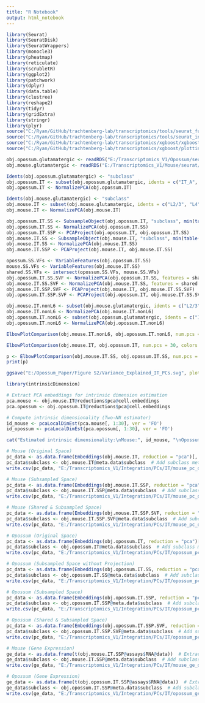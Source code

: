 ```yaml
---
title: "R Notebook"
output: html_notebook
---
```



```r

library(Seurat)
library(SeuratDisk)
library(SeuratWrappers)
library(monocle3)
library(pheatmap)
library(reticulate)
library(scrubletR)
library(ggplot2)
library(patchwork)
library(dplyr)
library(data.table)
library(clustree)
library(reshape2)
library(tidyr)
library(gridExtra)
library(stringr)
library(plyr)
source("C:/Ryan/GitHub/trachtenberg-lab/transcriptomics/tools/seurat_functions.R")
source("C:/Ryan/GitHub/trachtenberg-lab/transcriptomics/tools/seurat_integration_functions.R")
source("C:/Ryan/GitHub/trachtenberg-lab/transcriptomics/xgboost/xgboost_train.R")
source("C:/Ryan/GitHub/trachtenberg-lab/transcriptomics/xgboost/plottingFxns.R")

obj.opossum.glutamatergic <- readRDS("E:/Transcriptomics_V1/Opossum/seurat/opossum_v1_glutamatergic_processed.rds")
obj.mouse.glutamatergic <- readRDS("E:/Transcriptomics_V1/Mouse/seurat/mouse_v1_P38_glutamatergic_processed.rds")

```


```r

Idents(obj.opossum.glutamatergic) <- "subclass"
obj.opossum.IT <- subset(obj.opossum.glutamatergic, idents = c("IT_A", "IT_B", "IT_C", "IT_D"))
obj.opossum.IT <- NormalizePCA(obj.opossum.IT)

Idents(obj.mouse.glutamatergic) <- "subclass"
obj.mouse.IT <- subset(obj.mouse.glutamatergic, idents = c("L2/3", "L4", "L5IT", "L6IT"))
obj.mouse.IT <- NormalizePCA(obj.mouse.IT)

```


```r

obj.opossum.IT.SS <- SubsampleObject(obj.opossum.IT, "subclass", min(table(obj.opossum.IT$subclass)))
obj.opossum.IT.SS <- NormalizePCA(obj.opossum.IT.SS)
obj.opossum.IT.SSP <- PCAProject(obj.opossum.IT, obj.opossum.IT.SS)
obj.mouse.IT.SS <- SubsampleObject(obj.mouse.IT, "subclass", min(table(obj.mouse.IT$subclass)))
obj.mouse.IT.SS <- NormalizePCA(obj.mouse.IT.SS)
obj.mouse.IT.SSP <- PCAProject(obj.mouse.IT, obj.mouse.IT.SS)

opossum.SS.VFs <- VariableFeatures(obj.opossum.IT.SS)
mouse.SS.VFs <- VariableFeatures(obj.mouse.IT.SS)
shared.SS.VFs <- intersect(opossum.SS.VFs, mouse.SS.VFs)
obj.opossum.IT.SS.SVF <- NormalizePCA(obj.opossum.IT.SS, features = shared.SS.VFs)
obj.mouse.IT.SS.SVF <- NormalizePCA(obj.mouse.IT.SS, features = shared.SS.VFs)
obj.mouse.IT.SSP.SVF <- PCAProject(obj.mouse.IT, obj.mouse.IT.SS.SVF)
obj.opossum.IT.SSP.SVF <- PCAProject(obj.opossum.IT, obj.mouse.IT.SS.SVF)

```


```r

obj.mouse.IT.nonL6 <- subset(obj.mouse.glutamatergic, idents = c("L2/3", "L4", "L5IT"))
obj.mouse.IT.nonL6 <- NormalizePCA(obj.mouse.IT.nonL6)
obj.opossum.IT.nonL6 <- subset(obj.opossum.glutamatergic, idents = c("IT_A", "IT_B", "IT_C"))
obj.opossum.IT.nonL6 <- NormalizePCA(obj.opossum.IT.nonL6)

ElbowPlotComparison(obj.mouse.IT.nonL6, obj.opossum.IT.nonL6, num.pcs = 30, colors = c('#AAAAAA', '#C692B8'))

```


```r

ElbowPlotComparison(obj.mouse.IT, obj.opossum.IT, num.pcs = 30, colors = c('#AAAAAA', '#C692B8'))

```


```r

p <- ElbowPlotComparison(obj.mouse.IT.SS, obj.opossum.IT.SS, num.pcs = 30, colors = c('#AAAAAA', '#C692B8'))
print(p)

ggsave("E:/Opossum_Paper/Figure S2/Variance_Explained_IT_PCs.svg", plot = p, width = 5, height = 3)

```


```r

library(intrinsicDimension)

# Extract PCA embeddings for intrinsic dimension estimation
pca.mouse <- obj.mouse.IT@reductions$pca@cell.embeddings
pca.opossum <- obj.opossum.IT@reductions$pca@cell.embeddings

# Compute intrinsic dimensionality (Two-NN estimator)
id_mouse <- pcaLocalDimEst(pca.mouse[, 1:30], ver = 'FO')
id_opossum <- pcaLocalDimEst(pca.opossum[, 1:30], ver = 'FO')

cat("Estimated intrinsic dimensionality:\nMouse:", id_mouse, "\nOpossum:", id_opossum)

```


```r

# Mouse (Original Space)
pc_data <- as.data.frame(Embeddings(obj.mouse.IT, reduction = "pca")[, 1:30])  # Extract first 3 PCs
pc_data$subclass <- obj.mouse.IT@meta.data$subclass  # Add subclass metadata
write.csv(pc_data, "E:/Transcriptomics_V1/Integration/PCs/IT/mouse_pc_data_with_subclass.csv", row.names = FALSE)

# Mouse (Subsampled Space)
pc_data <- as.data.frame(Embeddings(obj.mouse.IT.SSP, reduction = "pca")[, 1:30])  # Extract first 3 PCs
pc_data$subclass <- obj.mouse.IT.SSP@meta.data$subclass  # Add subclass metadata
write.csv(pc_data, "E:/Transcriptomics_V1/Integration/PCs/IT/mouse_pc_data_subsample_with_subclass.csv", row.names = FALSE)

# Mouse (Shared & Subsampled Space)
pc_data <- as.data.frame(Embeddings(obj.mouse.IT.SSP.SVF, reduction = "pca")[, 1:30])  # Extract first 3 PCs
pc_data$subclass <- obj.mouse.IT.SSP.SVF@meta.data$subclass  # Add subclass metadata
write.csv(pc_data, "E:/Transcriptomics_V1/Integration/PCs/IT/mouse_pc_data_shared_subsample_with_subclass.csv", row.names = FALSE)

# Opossum (Original Space)
pc_data <- as.data.frame(Embeddings(obj.opossum.IT, reduction = "pca")[, 1:30])  # Extract first 3 PCs
pc_data$subclass <- obj.opossum.IT@meta.data$subclass  # Add subclass metadata
write.csv(pc_data, "E:/Transcriptomics_V1/Integration/PCs/IT/opossum_pc_data_with_subclass.csv", row.names = FALSE)

# Opossum (Subsampled Space without Projection)
pc_data <- as.data.frame(Embeddings(obj.opossum.IT.SS, reduction = "pca")[, 1:30])  # Extract first 3 PCs
pc_data$subclass <- obj.opossum.IT.SS@meta.data$subclass  # Add subclass metadata
write.csv(pc_data, "E:/Transcriptomics_V1/Integration/PCs/IT/opossum_pc_data_subsample_noproject_with_subclass.csv", row.names = FALSE)

# Opossum (Subsampled Space)
pc_data <- as.data.frame(Embeddings(obj.opossum.IT.SSP, reduction = "pca")[, 1:30])  # Extract first 3 PCs
pc_data$subclass <- obj.opossum.IT.SSP@meta.data$subclass  # Add subclass metadata
write.csv(pc_data, "E:/Transcriptomics_V1/Integration/PCs/IT/opossum_pc_data_subsample_with_subclass.csv", row.names = FALSE)

# Opossum (Shared & Subsampled Space)
pc_data <- as.data.frame(Embeddings(obj.opossum.IT.SSP.SVF, reduction = "pca")[, 1:30])  # Extract first 3 PCs
pc_data$subclass <- obj.opossum.IT.SSP.SVF@meta.data$subclass  # Add subclass metadata
write.csv(pc_data, "E:/Transcriptomics_V1/Integration/PCs/IT/opossum_pc_data_shared_subsample_with_subclass.csv", row.names = FALSE)

```


```r

# Mouse (Gene Expression)
ge_data <- as.data.frame(t(obj.mouse.IT.SSP@assays$RNA@data))  # Extract first 3 PCs
ge_data$subclass <- obj.mouse.IT.SSP@meta.data$subclass  # Add subclass metadata
write.csv(ge_data, "E:/Transcriptomics_V1/Integration/PCs/IT/mouse_ge_data_subsample_with_subclass.csv", row.names = FALSE)

# Opossum (Gene Expression)
ge_data <- as.data.frame(t(obj.opossum.IT.SSP@assays$RNA@data))  # Extract first 3 PCs
ge_data$subclass <- obj.opossum.IT.SSP@meta.data$subclass  # Add subclass metadata
write.csv(ge_data, "E:/Transcriptomics_V1/Integration/PCs/IT/opossum_ge_data_subsample_with_subclass.csv", row.names = FALSE)

```

